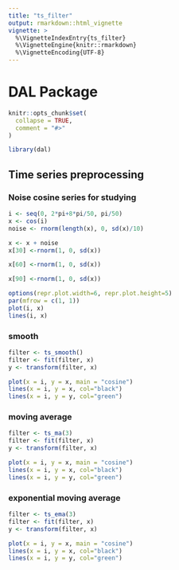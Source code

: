 ```yaml
---
title: "ts_filter"
output: rmarkdown::html_vignette
vignette: >
  %\VignetteIndexEntry{ts_filter}
  %\VignetteEngine{knitr::rmarkdown}
  %\VignetteEncoding{UTF-8}
---
```


# DAL Package

```r
knitr::opts_chunk$set(
  collapse = TRUE,
  comment = "#>"
)
```

```r
library(dal)
```

## Time series preprocessing

### Noise cosine series for studying
```r
i <- seq(0, 2*pi+8*pi/50, pi/50)
x <- cos(i)
noise <- rnorm(length(x), 0, sd(x)/10)

x <- x + noise
x[30] <-rnorm(1, 0, sd(x))

x[60] <-rnorm(1, 0, sd(x))

x[90] <-rnorm(1, 0, sd(x))

options(repr.plot.width=6, repr.plot.height=5)  
par(mfrow = c(1, 1))
plot(i, x)
lines(i, x)
```

### smooth
```r
filter <- ts_smooth()
filter <- fit(filter, x)
y <- transform(filter, x)

plot(x = i, y = x, main = "cosine")
lines(x = i, y = x, col="black")
lines(x = i, y = y, col="green")
```

### moving average
```r
filter <- ts_ma(3)
filter <- fit(filter, x)
y <- transform(filter, x)

plot(x = i, y = x, main = "cosine")
lines(x = i, y = x, col="black")
lines(x = i, y = y, col="green")
```

### exponential moving average
```r
filter <- ts_ema(3)
filter <- fit(filter, x)
y <- transform(filter, x)

plot(x = i, y = x, main = "cosine")
lines(x = i, y = x, col="black")
lines(x = i, y = y, col="green")
```
